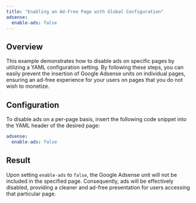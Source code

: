 ```yaml
---
title: "Enabling an Ad-Free Page with Global Configuration"
adsense:
  enable-ads: false
---
```


## Overview

This example demonstrates how to disable ads on specific pages by utilizing a YAML configuration setting. By following these steps, you can easily prevent the insertion of Google Adsense units on individual pages, ensuring an ad-free experience for your users on pages that you do not wish to monetize.

## Configuration

To disable ads on a per-page basis, insert the following code snippet into the YAML header of the desired page:

```yaml
adsense:
  enable-ads: false
```

## Result

Upon setting `enable-ads` to `false`, the Google Adsense unit will not be included in the specified page. Consequently, ads will be effectively disabled, providing a cleaner and ad-free presentation for users accessing that particular page.